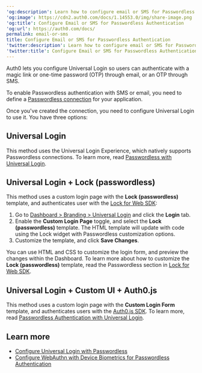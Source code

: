 ---
'og:description': Learn how to configure email or SMS for Passwordless authentication.
'og:image': https://cdn2.auth0.com/docs/1.14553.0/img/share-image.png
'og:title': Configure Email or SMS for Passwordless Authentication
'og:url': https://auth0.com/docs/
permalink: email-or-sms
title: Configure Email or SMS for Passwordless Authentication
'twitter:description': Learn how to configure email or SMS for Passwordless authentication.
'twitter:title': Configure Email or SMS for Passwordless Authentication
---
Auth0 lets you configure <Tooltip tip="Universal Login: Your application redirects to Universal Login, hosted on Auth0's Authorization Server, to verify a user's identity." cta="View Glossary" href="/docs/glossary?term=Universal+Login">Universal Login</Tooltip> so users can authenticate with a magic link or one-time password (OTP) through email, or an OTP through SMS.

To enable <Tooltip tip="Passwordless: Form of authentication that does not rely on a password as the first factor." cta="View Glossary" href="/docs/glossary?term=Passwordless">Passwordless</Tooltip> authentication with SMS or email, you need to define a [Passwordless connection](/docs/authenticate/passwordless) for your application.

Once you've created the connection, you need to configure Universal Login to use it. You have three options:

## Universal Login

This method uses the Universal Login Experience, which natively supports Passwordless connections. To learn more, read [Passwordless with Universal Login](/docs/authenticate/passwordless/passwordless-with-universal-login).

## Universal Login + Lock (passwordless)

This method uses a custom login page with the **Lock (passwordless)** template, and authenticates user with the [Lock for Web SDK](/docs/libraries/lock):

1. Go to [Dashboard > Branding > Universal Login](https://manage.auth0.com/#/login_settings) and click the **Login** tab.
2. Enable the **Custom Login Page** toggle, and select the **Lock (passwordless)** template. The HTML template will update with code using the Lock widget with Passwordless customization options.
3. Customize the template, and click **Save Changes**.

You can use HTML and CSS to customize the login form, and preview the changes within the Dashboard. To learn more about how to customize the **Lock (passwordless)** template, read the Passwordless section in [Lock for Web SDK](/docs/libraries/lock).

## Universal Login + Custom UI + Auth0.js

This method uses a custom login page with the **Custom Login Form** template, and authenticates users with the [Auth0.js SDK](/docs/libraries/auth0js). To learn more, read [Passwordless Authentication with Universal Login](/docs/authenticate/passwordless/implement-login/universal-login).

## Learn more

* [Configure Universal Login with Passwordless](/docs/authenticate/login/auth0-universal-login/passwordless-login)
* [Configure WebAuthn with Device Biometrics for Passwordless Authentication](/docs/authenticate/login/auth0-universal-login/passwordless-login/webauthn-device-biometrics)